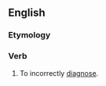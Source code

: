 ==English==

===Etymology===
{{prefix|en|mis|diagnose}}

===Verb===
{{en-verb|misdiagnoses|misdiagnosing|misdiagnosed|misdiagnosed}}

# To incorrectly [[diagnose]].